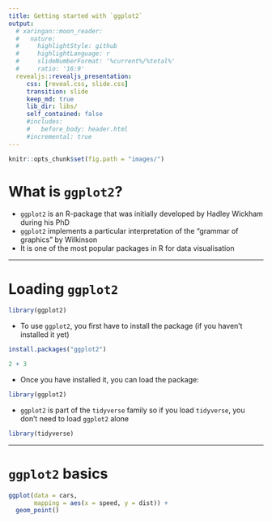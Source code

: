 ```yaml
---
title: Getting started with `ggplot2`
output:
  # xaringan::moon_reader:
  #   nature:
  #     highlightStyle: github
  #     highlightLanguage: r
  #     slideNumberFormat: '%current%/%total%'
  #     ratio: '16:9'
  revealjs::revealjs_presentation:
     css: [reveal.css, slide.css]
     transition: slide
     keep_md: true
     lib_dir: libs/
     self_contained: false
     #includes: 
     #   before_body: header.html
     #incremental: true
---
```


```r
knitr::opts_chunk$set(fig.path = "images/")
```

# What is `ggplot2`?

* `ggplot2` is an R-package that was initially developed by Hadley Wickham during his PhD
* `ggplot2` implements a particular interpretation of the "grammar of graphics" by Wilkinson 
* It is one of the most popular packages in R for data visualisation

--- 

# Loading `ggplot2` 

```r
library(ggplot2)
```

* To use `ggplot2`, you first have to install the package (if you haven't installed it yet)

```r
install.packages("ggplot2")
```

```r
2 + 3
```


* Once you have installed it, you can load the package:

```r
library(ggplot2)
```
* `ggplot2` is part of the `tidyverse` family so if you load `tidyverse`, you don't need to load `ggplot2` alone

```r
library(tidyverse)
```

---

# `ggplot2` basics

```r
ggplot(data = cars, 
       mapping = aes(x = speed, y = dist)) + 
  geom_point()
```

